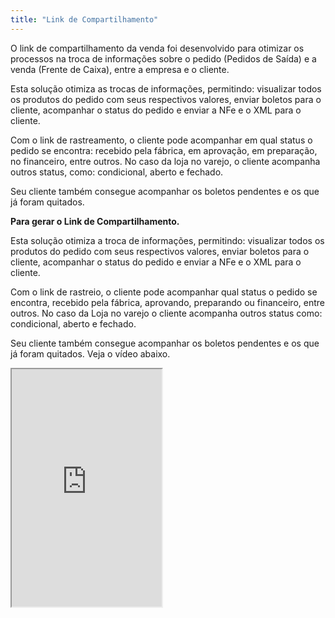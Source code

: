 ```yaml
---
title: "Link de Compartilhamento"
---
```


O link de compartilhamento da venda foi desenvolvido para otimizar os processos na troca de informações sobre o pedido (Pedidos de Saída) e a venda (Frente de Caixa), entre a empresa e o cliente.

Esta solução otimiza as trocas de informações, permitindo: visualizar todos os produtos do pedido com seus respectivos valores, enviar boletos para o cliente, acompanhar o status do pedido e enviar a NFe e o XML para o cliente.

Com o link de rastreamento, o cliente pode acompanhar em qual status o pedido se encontra: recebido pela fábrica, em aprovação, em preparação, no financeiro, entre outros. No caso da loja no varejo, o cliente acompanha outros status, como: condicional, aberto e fechado.

Seu cliente também consegue acompanhar os boletos pendentes e os que já foram quitados.

**Para gerar o Link de Compartilhamento.**

Esta solução otimiza a troca de informações, permitindo: visualizar todos os produtos do pedido com seus respectivos valores, enviar boletos para o cliente, acompanhar o status do pedido e enviar a NFe e o XML para o cliente.

Com o link de rastreio, o cliente pode acompanhar qual status o pedido se encontra, recebido pela fábrica, aprovando, preparando ou financeiro, entre outros. No caso da Loja no varejo o cliente acompanha outros status como: condicional, aberto e fechado.

Seu cliente também consegue acompanhar os boletos pendentes e os que já foram quitados. Veja o vídeo abaixo.

<iframe src="https://drive.google.com/file/d/16sRChL2AmGRRcn0WhrVfolZwv6xQpsMD/preview" width="240" height="380" allow="autoplay" />

1 - Acesse o Pedido de saída ou Frente de Caixa.

2 - Localize o pedido/venda.

3 - Clique nas ações do pedido/venda, no canto direito.

4 - Selecione a opção **Gerar Link Compartilhamento** .

5 - Escaneie o QR code, envie por WhatsApp para o cliente ou copie o link e envie para o cliente de outra maneira. Assista ao vídeo "Como Gerar o Link de Compartilhamento?" acessando o link abaixo.

```
https://www.youtube.com/watch?v=YXM8xUErqFY
```
